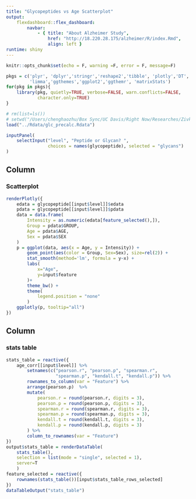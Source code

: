 ```yaml
---
title: "Glycopeptides vs Age Scatterplot"
output: 
    flexdashboard::flex_dashboard:
        navbar:
            - { title: "About Alzheimer Study", 
                href: "http://18.220.28.175/alzheimer/R/index.Rmd", 
                align: left }
runtime: shiny 
---
```


```r
knitr::opts_chunk$set(echo = F, warning =F, error = F, message=F)
```

```r
pkgs = c('plyr', 'dplyr','stringr','reshape2','tibble', 'plotly','DT','data.table',
         'limma','ggthemes','ggplot2','ggthemr', 'matrixStats')
for(pkg in pkgs){
    library(pkg, quietly=TRUE, verbose=FALSE, warn.conflicts=FALSE, 
            character.only=TRUE)
}
```

```r
# rm(list=ls())
# setwd("/Users/chenghaozhu/Box Sync/UC Davis/Right Now/Researches/Zivkovic Lab/Alzheimer_Disease_Study/R/visual")
load("../Rdata/glc_precalc.Rdata")
```

```r
inputPanel(
    selectInput("level", "Peptide or Glycan? ",
                choices = names(glycopeptide), selected = "glycans")
)
```

Column 
-------------------------------------
    
### Scatterplot

```r
renderPlotly({
    edata = glycopeptide[[input$level]]$edata
    pdata = glycopeptide[[input$level]]$pdata
    data = data.frame(
        Intensity = as.numeric(edata[feature_selected(),]),
        Group = pdata$GROUP,
        Age = pdata$AGE,
        Sex = pdata$SEX
    )
    p = ggplot(data, aes(x = Age, y = Intensity)) +
        geom_point(aes(color = Group, Sex=Sex), size=rel(2)) +
        stat_smooth(method='lm', formula = y~x) +
        labs(
            x="Age",
            y=input$feature
        )+
        theme_bw() +
        theme(
            legend.position = "none"
        )
    ggplotly(p, tooltip="all")
})
```

Column 
-------------------------------------
    
### stats table

```r
stats_table = reactive({
    age_corr[[input$level]] %>%
        setnames(c("pearson.r", "pearson.p", "spearman.r", 
                   "spearman.p", "kendall.t", "kendall.p")) %>% 
        rownames_to_column(var = "Feature") %>%
        arrange(pearson.p)  %>%
        mutate(
            pearson.r = round(pearson.r, digits = 3),
            pearson.p = round(pearson.p, digits = 3),
            spearman.r = round(spearman.r, digits = 3),
            spearman.p = round(spearman.p, digits = 3),
            kendall.t = round(kendall.t, digits = 3),
            kendall.p = round(kendall.p, digits = 3)
        ) %>%
        column_to_rownames(var = "Feature")
})
output$stats_table = renderDataTable(
    stats_table(), 
    selection = list(mode = "single", selected = 1),
    server=T
    )
feature_selected = reactive({
    rownames(stats_table())[input$stats_table_rows_selected]
})
dataTableOutput("stats_table")
```